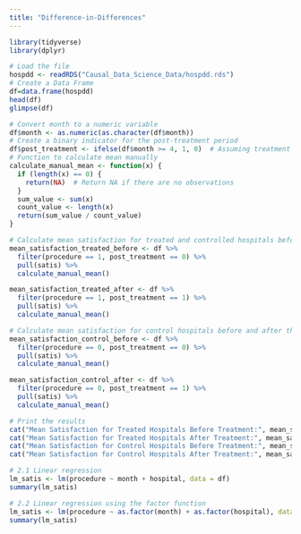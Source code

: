 ```yaml
---
title: "Difference-in-Differences"
---
```


```r
library(tidyverse)
library(dplyr)
```
```r
# Load the file
hospdd <- readRDS("Causal_Data_Science_Data/hospdd.rds")
# Create a Data Frame
df=data.frame(hospdd)
head(df)
glimpse(df)
```
```r
# Convert month to a numeric variable
df$month <- as.numeric(as.character(df$month))
# Create a binary indicator for the post-treatment period
df$post_treatment <- ifelse(df$month >= 4, 1, 0)  # Assuming treatment occurred after month 3
# Function to calculate mean manually
calculate_manual_mean <- function(x) {
  if (length(x) == 0) {
    return(NA)  # Return NA if there are no observations
  }
  sum_value <- sum(x)
  count_value <- length(x)
  return(sum_value / count_value)
}

# Calculate mean satisfaction for treated and controlled hospitals before  treatment
mean_satisfaction_treated_before <- df %>%
  filter(procedure == 1, post_treatment == 0) %>%
  pull(satis) %>%
  calculate_manual_mean()

mean_satisfaction_treated_after <- df %>%
  filter(procedure == 1, post_treatment == 1) %>%
  pull(satis) %>%
  calculate_manual_mean()

# Calculate mean satisfaction for control hospitals before and after the treatment
mean_satisfaction_control_before <- df %>%
  filter(procedure == 0, post_treatment == 0) %>%
  pull(satis) %>%
  calculate_manual_mean()

mean_satisfaction_control_after <- df %>%
  filter(procedure == 0, post_treatment == 1) %>%
  pull(satis) %>%
  calculate_manual_mean()

# Print the results
cat("Mean Satisfaction for Treated Hospitals Before Treatment:", mean_satisfaction_treated_before, "\n")
cat("Mean Satisfaction for Treated Hospitals After Treatment:", mean_satisfaction_treated_after, "\n")
cat("Mean Satisfaction for Control Hospitals Before Treatment:", mean_satisfaction_control_before, "\n")
cat("Mean Satisfaction for Control Hospitals After Treatment:", mean_satisfaction_control_after, "\n")


```

```r
# 2.1 Linear regression 
lm_satis <- lm(procedure ~ month + hospital, data = df)
summary(lm_satis)
```
```r
# 2.2 Linear regression using the factor function
lm_satis <- lm(procedure ~ as.factor(month) + as.factor(hospital), data = df)
summary(lm_satis)
```




